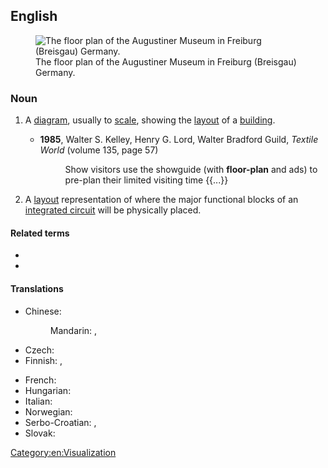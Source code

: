 {{also|floorplan|floor-plan}}
==English==
{{wikipedia}}
[[Image:Floorplan Augustinermuseum freiburg.png|thumb|right|The floor plan of the Augustiner Museum in Freiburg (Breisgau) Germany.]]

===Noun===
{{en-noun}}

# {{lb|en|architecture}} A [[diagram]], usually to [[scale]], showing the [[layout]] of a [[building]].
#* '''1985''', Walter S. Kelley, ‎Henry G. Lord, ‎Walter Bradford Guild, ''Textile World'' (volume 135, page 57)
#*: Show visitors use the showguide (with '''floor-plan''' and ads) to pre-plan their limited visiting time {{...}}
# {{lb|en|electronics}} A [[layout]] representation of where the major functional blocks of an [[integrated circuit]] will be physically placed.

====Related terms====
* {{l|en|floorplanning}}
* {{l|en|floor plan lending}}

====Translations====
{{trans-top|diagram}}
* Chinese:
*: Mandarin: {{t+|cmn|平面圖}}, {{t+|cmn|平面图|tr=píngmiàntú}}
* Czech: {{t|cs|půdorys|m}}
* Finnish: {{t+|fi|pohjapiirros}}, {{t+|fi|pohjapiirustus}}
{{trans-mid}}
* French: {{t|fr|plan de niveau|m}}
* Hungarian: {{t+|hu|alaprajz}}
* Italian: {{t+|it|pianta|f}}
* Norwegian: {{t|no|planløsning|m}}
* Serbo-Croatian: {{t|sh|тлоцрт|m}}, {{t+|sh|tlocrt|m}}
* Slovak: {{t|sk|pôdorys|m}}
{{trans-bottom}}

[[Category:en:Visualization]]